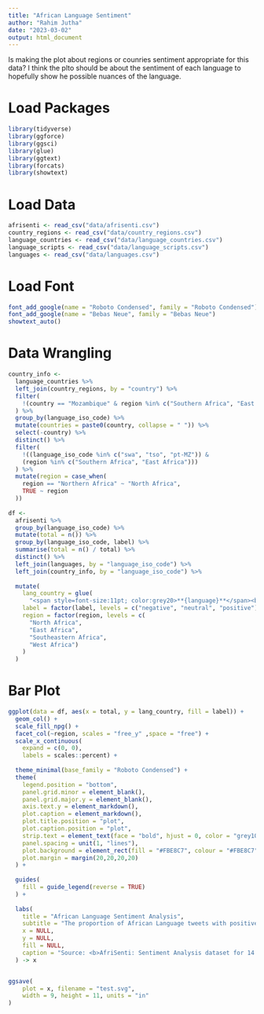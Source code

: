 ```yaml
---
title: "African Language Sentiment"
author: "Rahim Jutha"
date: "2023-03-02"
output: html_document
---
```


Is making the plot about regions or counries sentiment appropriate for this data?
I think the plto should be about the sentiment of each language to hopefully show he possible nuances of the language.

# Load Packages
```r
library(tidyverse)
library(ggforce)
library(ggsci)
library(glue)
library(ggtext)
library(forcats)
library(showtext)
```

# Load Data
```r
afrisenti <- read_csv("data/afrisenti.csv")
country_regions <- read_csv("data/country_regions.csv")
language_countries <- read_csv("data/language_countries.csv")
language_scripts <- read_csv("data/language_scripts.csv")
languages <- read_csv("data/languages.csv")
```

# Load Font
```r
font_add_google(name = "Roboto Condensed", family = "Roboto Condensed")
font_add_google(name = "Bebas Neue", family = "Bebas Neue")
showtext_auto()
```

# Data Wrangling
```r
country_info <-
  language_countries %>%
  left_join(country_regions, by = "country") %>%
  filter(
    !(country == "Mozambique" & region %in% c("Southern Africa", "East Africa"))
  ) %>%
  group_by(language_iso_code) %>%
  mutate(countries = paste0(country, collapse = " ")) %>%
  select(-country) %>%
  distinct() %>%
  filter(
    !((language_iso_code %in% c("swa", "tso", "pt-MZ")) &
    (region %in% c("Southern Africa", "East Africa")))
  ) %>%
  mutate(region = case_when(
    region == "Northern Africa" ~ "North Africa",
    TRUE ~ region
  ))
  
df <-
  afrisenti %>%
  group_by(language_iso_code) %>%
  mutate(total = n()) %>%
  group_by(language_iso_code, label) %>%
  summarise(total = n() / total) %>% 
  distinct() %>%
  left_join(languages, by = "language_iso_code") %>%
  left_join(country_info, by = "language_iso_code") %>%
  
  mutate(
    lang_country = glue(
      "<span style=font-size:11pt; color:grey20>**{language}**</span><br><span style=color:grey30>{countries}</span>"),
    label = factor(label, levels = c("negative", "neutral", "positive")),
    region = factor(region, levels = c(
      "North Africa",
      "East Africa",
      "Southeastern Africa",
      "West Africa")
    )
  )
```

# Bar Plot
```r
ggplot(data = df, aes(x = total, y = lang_country, fill = label)) +
  geom_col() +
  scale_fill_npg() +
  facet_col(~region, scales = "free_y" ,space = "free") +
  scale_x_continuous(
    expand = c(0, 0),
    labels = scales::percent) +
  
  theme_minimal(base_family = "Roboto Condensed") +
  theme(
    legend.position = "bottom",
    panel.grid.minor = element_blank(),
    panel.grid.major.y = element_blank(),
    axis.text.y = element_markdown(),
    plot.caption = element_markdown(),
    plot.title.position = "plot",
    plot.caption.position = "plot",
    strip.text = element_text(face = "bold", hjust = 0, color = "grey10", size = 12),
    panel.spacing = unit(1, "lines"),
    plot.background = element_rect(fill = "#FBE8C7", colour = "#FBE8C7"),
    plot.margin = margin(20,20,20,20)
  ) +
  
  guides(
    fill = guide_legend(reverse = TRUE)
  ) +
  
  labs(
    title = "African Language Sentiment Analysis",
    subtitle = "The proportion of African Language tweets with positive, neutral, and negative sentiment.",
    x = NULL,
    y = NULL,
    fill = NULL,
    caption = "Source: <b>AfriSenti: Sentiment Analysis dataset for 14 African languages</b> | Graphic by <b>Rahim Jutha</b>"
  ) -> x


ggsave(
    plot = x, filename = "test.svg",
    width = 9, height = 11, units = "in"
)
```
